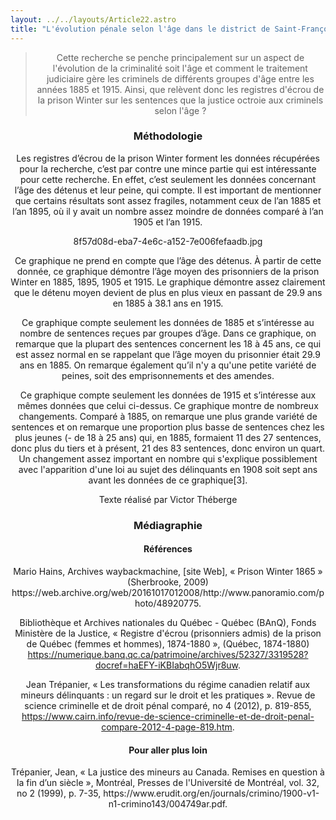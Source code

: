 ```yaml
---
layout: ../../layouts/Article22.astro
title: "L'évolution pénale selon l'âge dans le district de Saint-François "
---
```


<Header titre="L'évolution pénale selon l'âge dans le district de Saint-François " image="/assets/img/photo-1605866756747-c06a83b3f6c6.avif"/>
  
<Text>
  <blockquote>Cette recherche se penche principalement sur un aspect de l'évolution de la criminalité soit l'âge et comment le traitement judiciaire gère les criminels de différents groupes d'âge entre les années 1885 et 1915. Ainsi, que relèvent donc les registres d'écrou de la prison Winter sur les sentences que la justice octroie aux criminels selon l'âge ?</blockquote>
<h3>Méthodologie</h3>
Les registres d’écrou de la prison Winter forment les données récupérées pour la recherche, c’est par contre une mince partie qui est intéressante pour cette recherche. En effet, c’est seulement les données concernant l’âge des détenus et leur peine, qui compte. Il est important de mentionner que certains résultats sont assez fragiles, notamment ceux de l’an 1885 et l’an 1895, où il y avait un nombre assez moindre de données comparé à l’an 1905 et l’an 1915.

8f57d08d-eba7-4e6c-a152-7e006fefaadb.jpg

<div class="flourish-embed flourish-chart" data-src="visualisation/12875263"><script src="https://public.flourish.studio/resources/embed.js"></script></div>

Ce graphique ne prend en compte que l’âge des détenus. À partir de cette donnée, ce graphique démontre l’âge moyen des prisonniers de la prison Winter en 1885, 1895, 1905 et 1915. Le graphique démontre assez clairement que le détenu moyen devient de plus en plus vieux en passant de 29.9 ans en 1885 à 38.1 ans en 1915.

<div class="flourish-embed flourish-chart" data-src="visualisation/12878802"><script src="https://public.flourish.studio/resources/embed.js"></script></div>

Ce graphique compte seulement les données de 1885 et s’intéresse au nombre de sentences reçues par groupes d’âge. Dans ce graphique, on remarque que la plupart des sentences concernent les 18 à 45 ans, ce qui est assez normal en se rappelant que l’âge moyen du prisonnier était 29.9 ans en 1885. On remarque également qu’il n'y a qu'une petite variété de peines, soit des emprisonnements et des amendes.

<div class="flourish-embed flourish-chart" data-src="visualisation/12878813"><script src="https://public.flourish.studio/resources/embed.js"></script></div>

Ce graphique compte seulement les données de 1915 et s’intéresse aux mêmes données que celui ci-dessus. Ce graphique montre de nombreux changements. Comparé à 1885, on remarque une plus grande variété de sentences et on remarque une proportion plus basse de sentences chez les plus jeunes (- de 18 à 25 ans) qui, en 1885, formaient 11 des 27 sentences, donc plus du tiers et à présent, 21 des 83 sentences, donc environ un quart. Un changement assez important en nombre qui s'explique possiblement avec l'apparition d'une loi au sujet des délinquants en 1908 soit sept ans avant les données de ce graphique[3].

Texte réalisé par Victor Théberge


</Text>
<Chapitres 
  description=""
  chapitres={
    [
      {label: "Évolution pénale - Présentation", url: "/2022/evolution-penale-1"},
      {label: "Évolution chez les femmes", url: "/2022/evolution-penale-2"},
      {label: "Évolution au cours de l'année", url: "/2022/evolution-penale-3"},
      {label: "Évolution et âge", url: "/2022/evolution-penale-4", current: true},
    ]
  }
/>

<div class="p-24 py-12 text-sm bg-gray-400">
  <h3>Médiagraphie</h3>
<h4>Références</h4>
Mario Hains, Archives waybackmachine, [site Web], « Prison Winter 1865 » (Sherbrooke, 2009) https://web.archive.org/web/20161017012008/http://www.panoramio.com/photo/48920775.

Bibliothèque et Archives nationales du Québec - Québec (BAnQ), Fonds Ministère de la Justice, « Registre d'écrou (prisonniers admis) de la prison de Québec (femmes et hommes), 1874-1880 », (Québec, 1874-1880) https://numerique.banq.qc.ca/patrimoine/archives/52327/3319528?docref=haEFY-iKBIabqhO5Wjr8uw.

Jean Trépanier, « Les transformations du régime canadien relatif aux mineurs délinquants : un regard sur le droit et les pratiques ». Revue de science criminelle et de droit pénal comparé, no 4 (2012), p. 819-855, https://www.cairn.info/revue-de-science-criminelle-et-de-droit-penal-compare-2012-4-page-819.htm.

<h4>Pour aller plus loin</h4>
Trépanier, Jean, « La justice des mineurs au Canada. Remises en question à la fin d’un siècle », Montréal, Presses de l'Université de Montréal, vol. 32, no 2 (1999), p. 7-35, https://www.erudit.org/en/journals/crimino/1900-v1-n1-crimino143/004749ar.pdf.

</div>